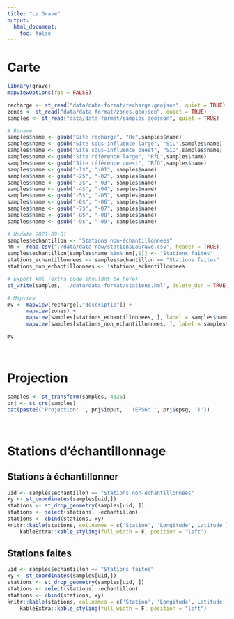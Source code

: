 ```yaml
---
title: "La Grave"
output:
  html_document:
    toc: false
---
```


<style type="text/css">
.main-container {
  max-width: 1800px;
  margin-left: auto;
  margin-right: auto;
}
</style>

# Carte

```r
library(grave)
mapviewOptions(fgb = FALSE)

recharge <- st_read("data/data-format/recharge.geojson", quiet = TRUE)
zones <- st_read("data/data-format/zones.geojson", quiet = TRUE)
samples <- st_read("data/data-format/samples.geojson", quiet = TRUE)

# Rename
samples$name <- gsub("Site recharge", "Re",samples$name)
samples$name <- gsub("Site sous-influence large", "SiL",samples$name)
samples$name <- gsub("Site sous-influence ouest", "SiO",samples$name)
samples$name <- gsub("Site référence large", "RfL",samples$name)
samples$name <- gsub("Site référence ouest", "RfO",samples$name)
samples$name <- gsub("-1$", "-01", samples$name)
samples$name <- gsub("-2$", "-02", samples$name)
samples$name <- gsub("-3$", "-03", samples$name)
samples$name <- gsub("-4$", "-04", samples$name)
samples$name <- gsub("-5$", "-05", samples$name)
samples$name <- gsub("-6$", "-06", samples$name)
samples$name <- gsub("-7$", "-07", samples$name)
samples$name <- gsub("-8$", "-08", samples$name)
samples$name <- gsub("-9$", "-09", samples$name)

# Update 2021-09-01
samples$echantillon <- "Stations non-échantillonnées"
nm <- read.csv("./data/data-raw/stationsLaGrave.csv", header = TRUE)
samples$echantillon[samples$name %in% nm[,1]] <- "Stations faites"
stations_echantillonnees <- samples$echantillon == "Stations faites"
stations_non_echantillonnees <- !stations_echantillonnees

# Export kml (extra code shouldnt be here)
st_write(samples, './data/data-format/stations.kml', delete_dsn = TRUE, quiet = TRUE)

# Mapview
mv <- mapview(recharge[,"descriptio"]) +
      mapview(zones) +
      mapview(samples[stations_echantillonnees, ], label = samples$name, col.regions = "#815F89") +
      mapview(samples[stations_non_echantillonnees, ], label = samples$name, col.regions = "#EEE18E") 

mv
```

<br/>

# Projection

```r
samples <- st_transform(samples, 4326)
prj <- st_crs(samples)
cat(paste0('Projection: ', prj$input, ' (EPSG: ', prj$epsg, ')'))
```

<br/>

# Stations d'échantillonnage

## Stations à échantillonner

```r
uid <- samples$echantillon == "Stations non-échantillonnées"
xy <- st_coordinates(samples[uid,])
stations <- st_drop_geometry(samples[uid, ])
stations <- select(stations, -echantillon)
stations <- cbind(stations, xy)
knitr::kable(stations, col.names = c('Station', 'Longitude','Latitude'), row.names = FALSE) %>%
    kableExtra::kable_styling(full_width = F, position = "left")
```

## Stations faites

```r
uid <- samples$echantillon == "Stations faites"
xy <- st_coordinates(samples[uid,])
stations <- st_drop_geometry(samples[uid, ])
stations <- select(stations, -echantillon)
stations <- cbind(stations, xy)
knitr::kable(stations, col.names = c('Station', 'Longitude','Latitude'), row.names = FALSE) %>%
    kableExtra::kable_styling(full_width = F, position = "left")
```
